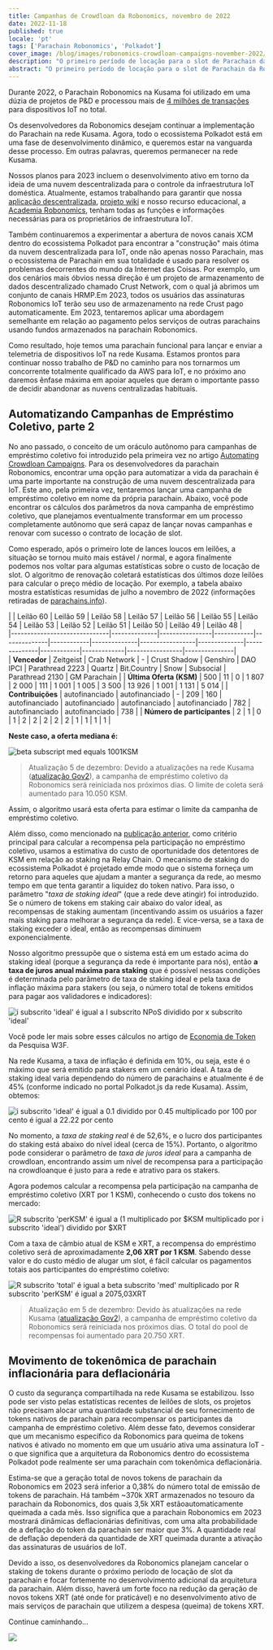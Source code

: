 ```yaml
---
title: Campanhas de Crowdloan da Robonomics, novembro de 2022
date: 2022-11-18
published: true
locale: 'pt'
tags: ['Parachain Robonomics', 'Polkadot']
cover_image: /blog/images/robonomics-crowdloan-campaigns-november-2022/cover.jpg
description: "O primeiro período de locação para o slot de Parachain da Robonomics na rede Kusama está chegando ao fim. Ao vencer o leilão #20, obtivemos a oportunidade de lançar, configurar e testar os primeiros projetos baseados na Robonomics dentro do ecossistema Polkadot."
abstract: "O primeiro período de locação para o slot de Parachain da Robonomics na rede Kusama está chegando ao fim. Ao vencer o leilão #20, obtivemos a oportunidade de lançar, configurar e testar os primeiros projetos baseados na Robonomics dentro do ecossistema Polkadot."
---
```


Durante 2022, o Parachain Robonomics na Kusama foi utilizado em uma dúzia de projetos de P&D e processou mais de [4 milhões de transações](https://robonomics.subscan.io/) para dispositivos IoT no total.

Os desenvolvedores da Robonomics desejam continuar a implementação do Parachain na rede Kusama. Agora, todo o ecossistema Polkadot está em uma fase de desenvolvimento dinâmico, e queremos estar na vanguarda desse processo. Em outras palavras, queremos permanecer na rede Kusama.

Nossos planos para 2023 incluem o desenvolvimento ativo em torno da ideia de uma nuvem descentralizada para o controle da infraestrutura IoT doméstica. Atualmente, estamos trabalhando para garantir que nossa [aplicação descentralizada](https://robonomics.app/), [projeto wiki](https://wiki.robonomics.network/) e nosso recurso educacional, a [Academia Robonomics](http://robonomics.academy/), tenham todas as funções e informações necessárias para os proprietários de infraestrutura IoT.

Também continuaremos a experimentar a abertura de novos canais XCM dentro do ecossistema Polkadot para encontrar a "construção" mais ótima da nuvem descentralizada para IoT, onde não apenas nosso Parachain, mas o ecossistema de Parachain em sua totalidade é usado para resolver os problemas decorrentes do mundo da Internet das Coisas. Por exemplo, um dos cenários mais óbvios nessa direção é um projeto de armazenamento de dados descentralizado chamado Crust Network, com o qual já abrimos um conjunto de canais HRMP.Em 2023, todos os usuários das assinaturas Robonomics IoT terão seu uso de armazenamento na rede Crust pago automaticamente. Em 2023, tentaremos aplicar uma abordagem semelhante em relação ao pagamento pelos serviços de outras parachains usando fundos armazenados na parachain Robonomics.

Como resultado, hoje temos uma parachain funcional para lançar e enviar a telemetria de dispositivos IoT na rede Kusama. Estamos prontos para continuar nosso trabalho de P&D no caminho para nos tornarmos um concorrente totalmente qualificado da AWS para IoT, e no próximo ano daremos ênfase máxima em apoiar aqueles que deram o importante passo de decidir abandonar as nuvens centralizadas habituais.


## Automatizando Campanhas de Empréstimo Coletivo, parte 2

No ano passado, o conceito de um oráculo autônomo para campanhas de empréstimo coletivo foi introduzido pela primeira vez no artigo [Automating Crowdloan Campaigns](https://robonomics.network/blog/automating-kusama-crowdloan-campaigns/). Para os desenvolvedores da parachain Robonomics, encontrar uma opção para automatizar a vida da parachain é uma parte importante na construção de uma nuvem descentralizada para IoT. Este ano, pela primeira vez, tentaremos lançar uma campanha de empréstimo coletivo em nome da própria parachain. Abaixo, você pode encontrar os cálculos dos parâmetros da nova campanha de empréstimo coletivo, que planejamos eventualmente transformar em um processo completamente autônomo que será capaz de lançar novas campanhas e renovar com sucesso o contrato de locação de slot.

Como esperado, após o primeiro lote de lances loucos em leilões, a situação se tornou muito mais estável / normal, e agora finalmente podemos nos voltar para algumas estatísticas sobre o custo de locação de slot. O algoritmo de renovação coletará estatísticas dos últimos doze leilões para calcular o preço médio de locação. Por exemplo, a tabela abaixo mostra estatísticas resumidas de julho a novembro de 2022 (informações retiradas de [parachains.info](https://parachains.info/auctions/)).

<div class="big-table">

  |                              | Leilão 60   | Leilão 59     | Leilão 58 | Leilão 57   | Leilão 56 | Leilão 55   | Leilão 54      | Leilão 53   | Leilão 52   | Leilão 51 | Leilão 50  | Leilão 49      | Leilão 48    |                                            
    |------------------------------|--------------|----------------|------------|--------------|------------|--------------|-----------------|--------------|--------------|------------|-------------|-----------------|---------------|  
  | **Vencedor**                 | Zeitgeist    | Crab Network   | -          | Crust Shadow | Genshiro   | DAO IPCI     | Parathread 2223 | Quartz       | Bit.Country  | Snow       | Subsocial   | Parathread 2130 | GM Parachain  |
  | **Última Oferta (KSM)**      | 500          | 11             | 0          | 1 807        | 2 000      | 111          | 1 001           | 1 005        | 3 500        | 13 926     | 1 001       | 1 131           | 5 014         |
  | **Contribuições**            | autofinanciado | autofinanciado | -       | 209          | 160        | autofinanciado | autofinanciado  | autofinanciado | autofinanciado | 782       | autofinanciado | autofinanciado  | 738           |
  | **Número de participantes**  | 2            | 1              | 0          | 1            | 2          | 2            | 2               | 2            | 2            | 1          | 1           | 1               | 1             |

</div>

<TextCard alignContent="center" back="transparent">

**Neste caso, a oferta mediana é:**

![beta subscript med equals 1001KSM](/blog/images/robonomics-crowdloan-campaigns-november-2022/formula-1.svg)

</TextCard>

> Atualização 5 de dezembro: Devido a atualizações na rede Kusama ([atualização Gov2](https://twitter.com/nachortti/status/1588203599129190403)), a campanha de empréstimo coletivo da Robonomics será reiniciada nos próximos dias. O limite de coleta será aumentado para 10.050 KSM.

Assim, o algoritmo usará esta oferta para estimar o limite da campanha de empréstimo coletivo.

Além disso, como mencionado na [publicação anterior](https://robonomics.network/blog/automating-kusama-crowdloan-campaigns/), como critério principal para calcular a recompensa pela participação no empréstimo coletivo, usamos a estimativa do custo de oportunidade dos detentores de KSM em relação ao staking na Relay Chain. O mecanismo de staking do ecossistema Polkadot é projetado emde modo que o sistema forneça um retorno para aqueles que ajudam a manter a segurança da rede, ao mesmo tempo em que tenta garantir a liquidez do token nativo. Para isso, o parâmetro "*taxa de staking ideal*" (que a rede deve atingir) foi introduzido. Se o número de tokens em staking cair abaixo do valor ideal, as recompensas de staking aumentam (incentivando assim os usuários a fazer mais staking para melhorar a segurança da rede). E vice-versa, se a taxa de staking exceder o ideal, então as recompensas diminuem exponencialmente.

Nosso algoritmo pressupõe que o sistema está em um estado acima do staking ideal (porque a segurança da rede é importante para nós), então **a taxa de juros anual máxima para staking** que é possível nessas condições é determinada pelo parâmetro de taxa de staking ideal e pela taxa de inflação máxima para stakers (ou seja, o número total de tokens emitidos para pagar aos validadores e indicadores):

<TextCard alignContent="center" back="transparent">

![i subscrito 'ideal' é igual a I subscrito NPoS dividido por x subscrito 'ideal'](/blog/images/robonomics-crowdloan-campaigns-november-2022/formula-2.svg)

</TextCard>

Você pode ler mais sobre esses cálculos no artigo de [Economia de Token](https://research.web3.foundation/en/latest/polkadot/overview/2-token-economics.html) da Pesquisa W3F.

Na rede Kusama, a taxa de inflação é definida em 10%, ou seja, este é o máximo que será emitido para stakers em um cenário ideal. A taxa de staking ideal varia dependendo do número de parachains e atualmente é de 45% (conforme indicado no portal Polkadot.js da rede Kusama). Assim, obtemos:

<TextCard alignContent="center" back="transparent">

![i subscrito 'ideal' é igual a 0.1 dividido por 0.45 multiplicado por 100 por cento é igual a 22.22 por cento](/blog/images/robonomics-crowdloan-campaigns-november-2022/formula-3.svg)

</TextCard>

No momento, a *taxa de staking real* é de 52,6%, e o lucro dos participantes do staking está abaixo do nível ideal (cerca de 15%). Portanto, o algoritmo pode considerar o parâmetro de *taxa de juros ideal* para a campanha de crowdloan, encontrando assim um nível de recompensa para a participação na crowdloanque é justo para a rede e atrativo para os stakers.

Agora podemos calcular a recompensa pela participação na campanha de empréstimo coletivo (XRT por 1 KSM), conhecendo o custo dos tokens no mercado:

<TextCard alignContent="center" back="transparent">

![R subscrito 'perKSM' é igual a (1 multiplicado por $KSM multiplicado por i subscrito 'ideal') dividido por $XRT](/blog/images/robonomics-crowdloan-campaigns-november-2022/formula-4.svg)

</TextCard>

Com a taxa de câmbio atual de KSM e XRT, a recompensa do empréstimo coletivo será de aproximadamente **2,06 XRT por 1 KSM**. Sabendo desse valor e do custo médio de alugar um slot, é fácil calcular os pagamentos totais aos participantes do empréstimo coletivo:

<TextCard alignContent="center" back="transparent">

![R subscrito 'total' é igual a beta subscrito 'med' multiplicado por R subscrito 'perKSM' é igual a 2075,03XRT](/blog/images/robonomics-crowdloan-campaigns-november-2022/formula-5.svg)

</TextCard>

> Atualização em 5 de dezembro: Devido às atualizações na rede Kusama ([atualização Gov2](https://twitter.com/nachortti/status/1588203599129190403)), a campanha de empréstimo coletivo da Robonomics será reiniciada nos próximos dias. O total do pool de recompensas foi aumentado para 20.750 XRT.

## Movimento de tokenômica de parachain inflacionária para deflacionária

O custo da segurança compartilhada na rede Kusama se estabilizou. Isso pode ser visto pelas estatísticas recentes de leilões de slots, os projetos não precisam alocar uma quantidade substancial de seu fornecimento de tokens nativos de parachain para recompensar os participantes da campanha de empréstimo coletivo. Além desse fato, devemos considerar que um mecanismo específico da Robonomics para queima de tokens nativos é ativado no momento em que um usuário ativa uma assinatura IoT - o que significa que a arquitetura da Robonomics dentro do ecossistema Polkadot pode realmente ser uma parachain com tokenômica deflacionária.

Estima-se que a geração total de novos tokens de parachain da Robonomics em 2023 será inferior a 0,38% do número total de emissão de tokens de parachain. Há também ~370k XRT armazenados no tesouro da parachain da Robonomics, dos quais 3,5k XRT estãoautomaticamente queimada a cada mês. Isso significa que a parachain Robonomics em 2023 mostrará dinâmicas deflacionárias definitivas, com uma alta probabilidade de a deflação do token da parachain ser maior que 3%. A quantidade real de deflação dependerá da quantidade de XRT queimada durante a ativação das assinaturas de usuários de IoT.

Devido a isso, os desenvolvedores da Robonomics planejam cancelar o staking de tokens durante o próximo período de locação de slot da parachain e focar fortemente no desenvolvimento adicional da arquitetura da parachain. Além disso, haverá um forte foco na redução da geração de novos tokens XRT (até onde for praticável) e no desenvolvimento ativo de mais serviços de parachain que utilizem a despesa (queima) de tokens XRT.

Continue caminhando...

![](/blog/images/robonomics-crowdloan-campaigns-november-2022/keep-walking.jpg)